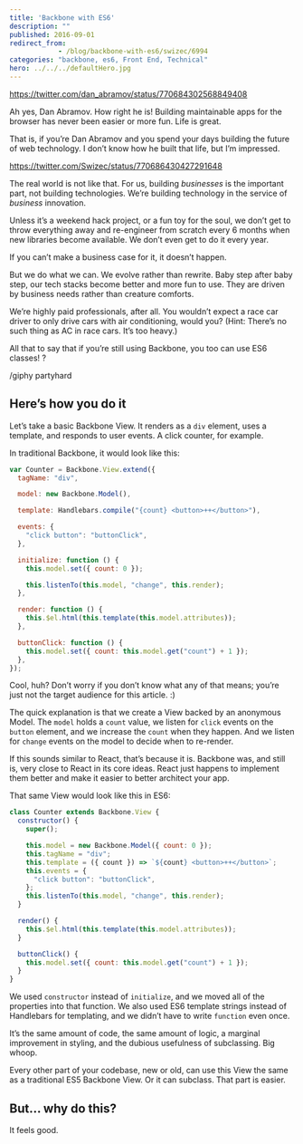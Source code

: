 ```yaml
---
title: 'Backbone with ES6'
description: ""
published: 2016-09-01
redirect_from: 
            - /blog/backbone-with-es6/swizec/6994
categories: "backbone, es6, Front End, Technical"
hero: ../../../defaultHero.jpg
---
```

https://twitter.com/dan_abramov/status/770684302568849408

Ah yes, Dan Abramov. How right he is! Building maintainable apps for the browser has never been easier or more fun. Life is great.

That is, if you’re Dan Abramov and you spend your days building the future of web technology. I don’t know how he built that life, but I’m impressed.

https://twitter.com/Swizec/status/770686430427291648

The real world is not like that. For us, building _businesses_ is the important part, not building technologies. We’re building technology in the service of _business_ innovation.

Unless it’s a weekend hack project, or a fun toy for the soul, we don’t get to throw everything away and re-engineer from scratch every 6 months when new libraries become available. We don’t even get to do it every year.

If you can’t make a business case for it, it doesn’t happen.

But we do what we can. We evolve rather than rewrite. Baby step after baby step, our tech stacks become better and more fun to use. They are driven by business needs rather than creature comforts.

We’re highly paid professionals, after all. You wouldn’t expect a race car driver to only drive cars with air conditioning, would you? (Hint: There’s no such thing as AC in race cars. It’s too heavy.)

All that to say that if you’re still using Backbone, you too can use ES6 classes! ?

/giphy partyhard

## Here’s how you do it

Let’s take a basic Backbone View. It renders as a `div` element, uses a template, and responds to user events. A click counter, for example.

In traditional Backbone, it would look like this:

```javascript
var Counter = Backbone.View.extend({
  tagName: "div",

  model: new Backbone.Model(),

  template: Handlebars.compile("{count} <button>++</button>"),

  events: {
    "click button": "buttonClick",
  },

  initialize: function () {
    this.model.set({ count: 0 });

    this.listenTo(this.model, "change", this.render);
  },

  render: function () {
    this.$el.html(this.template(this.model.attributes));
  },

  buttonClick: function () {
    this.model.set({ count: this.model.get("count") + 1 });
  },
});
```

Cool, huh? Don’t worry if you don’t know what any of that means; you’re just not the target audience for this article. :)

The quick explanation is that we create a View backed by an anonymous Model. The `model` holds a `count` value, we listen for `click` events on the `button` element, and we increase the `count` when they happen. And we listen for `change` events on the model to decide when to re-render.

If this sounds similar to React, that’s because it is. Backbone was, and still is, very close to React in its core ideas. React just happens to implement them better and make it easier to better architect your app.

That same View would look like this in ES6:

```javascript
class Counter extends Backbone.View {
  constructor() {
    super();

    this.model = new Backbone.Model({ count: 0 });
    this.tagName = "div";
    this.template = ({ count }) => `${count} <button>++</button>`;
    this.events = {
      "click button": "buttonClick",
    };
    this.listenTo(this.model, "change", this.render);
  }

  render() {
    this.$el.html(this.template(this.model.attributes));
  }

  buttonClick() {
    this.model.set({ count: this.model.get("count") + 1 });
  }
}
```

We used `constructor` instead of `initialize`, and we moved all of the properties into that function. We also used ES6 template strings instead of Handlebars for templating, and we didn’t have to write `function` even once.

It’s the same amount of code, the same amount of logic, a marginal improvement in styling, and the dubious usefulness of subclassing. Big whoop.

Every other part of your codebase, new or old, can use this View the same as a traditional ES5 Backbone View. Or it can subclass. That part is easier.

## But… why do this?

It feels good.
